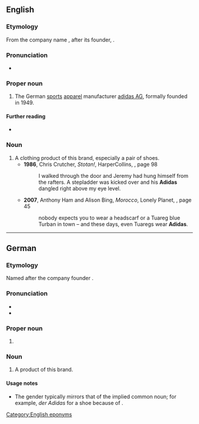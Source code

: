 {{also|adidas}}

==English==

===Etymology===
From the {{der|en|de|-}} company name {{m|de|Adidas}}, after its founder, {{w|Adolf Dassler|Adolf “Adi” Dassler}}.

===Pronunciation===
* {{IPA|/əˈdiːdəs/|lang=en}} {{q|and variants}}

===Proper noun===
{{en-proper noun}}

# The German [[sports]] [[apparel]] manufacturer [[w:Adidas AG|adidas AG]], formally founded in 1949.

====Further reading====
* {{pedialite}}

===Noun===
{{en-noun|Adidas|Adidases}}

# A clothing product of this brand, especially a pair of shoes.
#* '''1986''', Chris Crutcher, ''Stotan!'', HarperCollins, {{ISBN|0060094923}}, page 98
#*: <!--...-->I walked through the door and Jeremy had hung himself from the rafters. A stepladder was kicked over and his '''Adidas''' dangled right above my eye level.
#* '''2007''', Anthony Ham and Alison Bing, ''Morocco'', Lonely Planet, {{ISBN|1740599748}}, page 45
#*: nobody expects you to wear a headscarf or a Tuareg blue Turban in town – and these days, even Tuaregs wear '''Adidas'''.

[[Category:English eponyms]]

----

==German==

===Etymology===
Named after the company founder {{w|Adolf Dassler|Adolf „Adi“ Dassler}}.

===Pronunciation===
* {{IPA|/ˈadidas/|/ˈaːdidas/|lang=de}}
* {{audio|De-Adidas.ogg|Audio|lang=de}}

===Proper noun===
{{de-proper noun|n|Adidas'}}

# {{l|en|Adidas}} {{gloss|manufacturer}}

===Noun===
{{de-noun|m|g2=f|g3=n|Adidas|Adidas}}

# A product of this brand.

====Usage notes====
* The gender typically mirrors that of the implied common noun; for example, ''der Adidas'' for a shoe because of {{m|de|Schuh|g=m}}.
